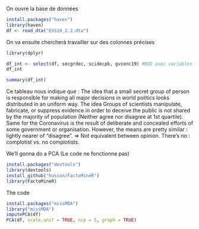 On ouvre la base de données
```r
install.packages("haven")
library(haven)
df <- read_dta("ESS10_2.2.dta")
```
On va ensuite chercherà travailler sur des colonnes précises
```r
library(dplyr)
```
```r
df_int <- select(df, secgrdec, scidecpb, gvconc19) #BDD avec variables d'intérêt
df_int
```

```r
summary(df_int)
```
Ce tableau nous indique que :
The idea that a small secret group of person is responsible for making all major decisions in world politics looks distributed in an uniform way. 
The idea Groups of scientists manipulate, fabricate, or suppress evidence in order to deceive the public is not shared by the majority of population (Neither agree nor disagree at 1st quartile). Same for the Coronavirus is the result of deliberate and concealed efforts of some government or organisation. 
However, the means are pretty similar : lightly nearer of "disagree". 
=> Not equivalent between opinion. There's no : complotist vs. no complotists.

We'll gonna do a PCA (Le code ne fonctionne pas)
```r
install.packages("devtools")
library(devtools)
install_github("husson/FactoMineR")
library(FactoMineR)
```
The code
```r
install.packages("missMDA")
library("missMDA")
imputePCA(df)
PCA(df, scale.unit = TRUE, ncp = 5, graph = TRUE)
```